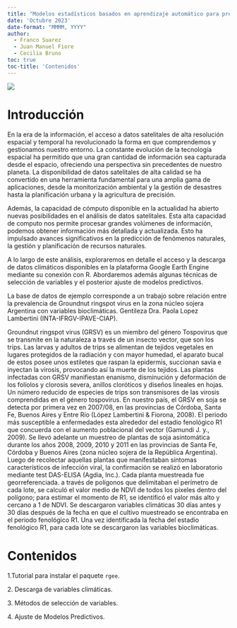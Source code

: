 ```yaml
---
title: "Modelos estadísticos basados en aprendizaje automático para predecir enfermedades en cultivos agrícolas usando variables climáticas de productos satelitales"
date: 'Octubre 2023'
date-format: "MMMM, YYYY"
author: 
  - Franco Suarez
  - Juan Manuel Fiore
  - Cecilia Bruno 
toc: true
toc-title: 'Contenidos'
---
```


![](/imagenes/logo_gab_2023.png)

# Introducción

En la era de la información, el acceso a datos satelitales de alta resolución espacial y temporal ha revolucionado la forma en que comprendemos y gestionamos nuestro entorno. La constante evolución de la tecnología espacial ha permitido que una gran cantidad de información sea capturada desde el espacio, ofreciendo una perspectiva sin precedentes de nuestro planeta. La disponibilidad de datos satelitales de alta calidad se ha convertido en una herramienta fundamental para una amplia gama de aplicaciones, desde la monitorización ambiental y la gestión de desastres hasta la planificación urbana y la agricultura de precisión.

Además, la capacidad de cómputo disponible en la actualidad ha abierto nuevas posibilidades en el análisis de datos satelitales. Esta alta capacidad de computo nos permite procesar grandes volúmenes de información, podemos obtener información más detallada y actualizada. Esto ha impulsado avances significativos en la predicción de fenómenos naturales, la gestión y planificación de recursos naturales.

A lo largo de este análisis, exploraremos en detalle el acceso y la descarga de datos climáticos disponibles en la plataforma Google Earth Engine mediante su conexión con R. Abordaremos además algunas técnicas de selección de variables y el posterior ajuste de modelos predictivos.

La base de datos de ejemplo corresponde a un trabajo sobre relación entre la prevalencia de Groundnut ringspot virus en la zona núcleo sojera Argentina con variables bioclimáticas. Gentileza Dra. Paola Lopez Lambertini (INTA-IFRGV-IPAVE-CIAP).

Groundnut ringspot virus (GRSV) es un miembro del género Tospovirus que se transmite en la naturaleza a través de un insecto vector, que son los trips. Las larvas y adultos de trips se alimentan de tejidos vegetales en lugares protegidos de la radiación y con mayor humedad, el aparato bucal de estos posee unos estiletes que raspan la epidermis, succionan savia e inyectan la virosis, provocando así  la muerte de los tejidos. Las  plantas  infectadas con GRSV manifiestan  enanismo, disminución y  deformación  de los  folíolos y clorosis  severa,  anillos  cloróticos  y  diseños  lineales en  hojas. Un número reducido de especies de trips son transmisores de las virosis comprendidas en el género tospovirus. En nuestro país, el GRSV en soja se detecta por primera vez en 2007/08, en las provincias de Córdoba, Santa Fe, Buenos Aires y Entre Río (López Lambertini & Fiorona, 2008). El periodo más susceptible a enfermedades esta alrededor del estadio fenológico R1 que concuerda con el aumento poblacional del vector (Gamundi J. y., 2009).
Se llevó adelante un muestreo de plantas de soja asintomática durante los años 2008, 2009, 2010 y 2011 en las provincias de Santa Fe, Córdoba y Buenos Aires (zona núcleo sojera de la República Argentina). Luego de recolectar aquellas plantas que manifestaban síntomas característicos de infección viral, la confirmación se realizó en laboratorio mediante test DAS-ELISA (Agdia, Inc.).
Cada planta muestreada fue georreferenciada. a través de polígonos que delimitaban el perímetro de cada lote, se calculó el valor medio de NDVI de todos los píxeles dentro del polígono; para estimar el momento de R1, se identificó el valor más alto y cercano a 1 de NDVI. Se descargaron variables climáticas 30 días antes y 30 días después de la fecha en que el cultivo muestreado se encontraba en el periodo fenológico R1. Una vez identificada la fecha del estadio fenológico R1, para cada lote se descargaron las variables bioclimáticas.

# Contenidos

1\.Tutorial para instalar el paquete `rgee`.

2\. Descarga de variables climáticas.

3\. Métodos de selección de variables.

4\. Ajuste de Modelos Predictivos.
